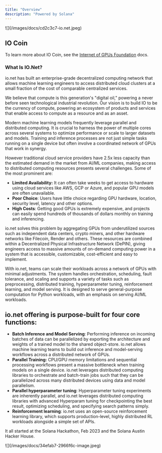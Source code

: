 ```yaml
---
title: "Overview"
description: "Powered by Solana"
---
```


<Frame>
![](/images/docs/cd2c3c7-io.net.jpeg)
</Frame>

## IO Coin

To learn more about IO Coin, see the [Internet of GPUs Foundation](/docs/what-is-io-coin) docs.

### What Is IO.Net?

io.net has built an enterprise-grade decentralized computing network that allows machine learning engineers to access distributed cloud clusters at a small fraction of the cost of comparable centralized services.

We believe that compute is this generation's "digital oil," powering a never before seen technological industrial revolution. Our vision is to build IO to be the currency of compute, powering an ecosystem of products and services that enable access to compute as a resource and as an asset.

Modern machine learning models frequently leverage parallel and distributed computing. It is crucial to harness the power of multiple cores across several systems to optimize performance or scale to larger datasets and models. Training and inference processes are not just simple tasks running on a single device but often involve a coordinated network of GPUs that work in synergy.

However traditional cloud service providers have 2.5x less capacity than the estimated demand in the market from AI/ML companies, making access to distributed computing resources presents several challenges. Some of the most prominent are:

* **Limited Availability:** It can often take weeks to get access to hardware using cloud services like AWS, GCP or Azure, and popular GPU models are often unavailable.
* **Poor Choice**: Users have little choice regarding GPU hardware, location, security level, latency and other options.
* **High Costs**: Getting good GPUs is extremely expensive, and projects can easily spend hundreds of thousands of dollars monthly on training and inferencing.

io.net solves this problem by aggregating GPUs from underutilized sources such as independent data centers, crypto miners, and other hardware networks like Filecoin, Render and others. These resources are combined within a Decentralized Physical Infrastructure Network (DePIN), giving engineers access to massive amounts of on-demand computing power in a system that is accessible, customizable, cost-efficient and easy to implement.

With io.net, teams can scale their workloads across a network of GPUs with minimal adjustments. The system handles orchestration, scheduling, fault tolerance, and scaling and supports a variety of tasks such as preprocessing, distributed training, hyperparameter tuning, reinforcement learning, and model serving. It is designed to serve general-purpose computation for Python workloads, with an emphasis on serving AI/ML workloads.

## io.net offering is purpose-built for four core functions:

* **Batch Inference and Model Serving**: Performing inference on incoming batches of data can be parallelized by exporting the architecture and weights of a trained model to the shared object-store. io.net allows machine learning teams to build out inference and model-serving workflows across a distributed network of GPUs.
* **Parallel Training:** CPU/GPU memory limitations and sequential processing workflows present a massive bottleneck when training models on a single device. io.net leverages distributed computing libraries to orchestrate and batch-train jobs such that they can be parallelized across many distributed devices using data and model parallelism.
* **Parallel hyperparameter tuning**: Hyperparameter tuning experiments are inherently parallel, and io.net leverages distributed computing libraries with advanced Hyperparam tuning for checkpointing the best result, optimizing scheduling, and specifying search patterns simply.
* **Reinforcement learning**: io.net uses an open-source reinforcement learning library, which supports production-level, highly distributed RL workloads alongside a simple set of APIs.

It all started at the Solana Hackathon, Feb 2023 and the Solana Austin Hacker House.

<Frame>
![](/images/docs/34efab7-2966f6c-image.jpeg)
</Frame>

